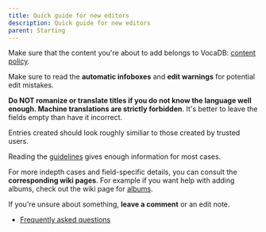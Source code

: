 ---
title: Quick guide for new editors
description: Quick guide for new editors
parent: Starting
---

Make sure that the content you're about to add belongs to VocaDB:  [content policy](https://wiki.vocadb.net/wiki/59#songs).

Make sure to read the **automatic infoboxes** and **edit warnings** for potential edit mistakes. 

**Do NOT romanize or translate titles if you do not know the language well enough. Machine translations are strictly forbidden**. It's better to leave the fields empty than have it incorrect.

Entries created should look roughly similiar to those created by trusted users.

Reading the [guidelines](https://vocadb.net/Help/guidelines) gives enough information for most cases.

For more indepth cases and field-specific details, you can consult the **corresponding wiki pages**. For example if you want help with adding albums, check out the wiki page for [ albums](https://wiki.vocadb.net/wiki/55).

If you're unsure about something, **leave a comment** or an edit note.

- [Frequently asked questions](https://wiki.vocadb.net/wiki/39/vocadb-editing-faq)